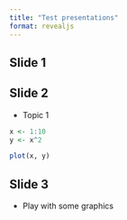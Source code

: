 ```yaml
---
title: "Test presentations"
format: revealjs
---
```


## Slide 1

## Slide 2

-   Topic 1

```r

x <- 1:10
y <- x^2

plot(x, y)

```

## Slide 3

-   Play with some graphics

